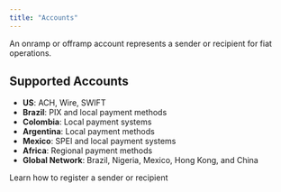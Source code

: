 ```yaml
---
title: "Accounts"
---
```


An onramp or offramp account represents a sender or recipient for fiat operations.

## Supported Accounts

- **US**: ACH, Wire, SWIFT
- **Brazil**: PIX and local payment methods
- **Colombia**: Local payment systems
- **Argentina**: Local payment methods
- **Mexico**: SPEI and local payment systems
- **Africa**: Regional payment methods
- **Global Network**: Brazil, Nigeria, Mexico, Hong Kong, and China

<Card icon="code" title="Create an account" href="/guides/accounts">
  Learn how to register a sender or recipient
</Card>
